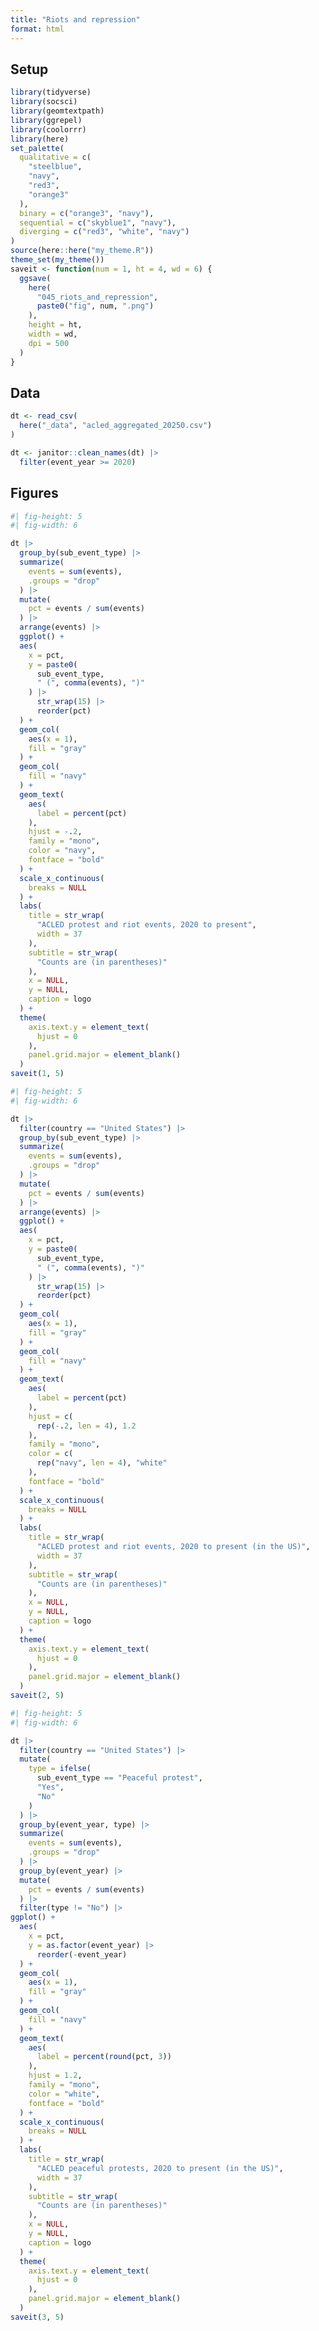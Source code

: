 ```yaml
---
title: "Riots and repression"
format: html
---
```


## Setup

```r
library(tidyverse)
library(socsci)
library(geomtextpath)
library(ggrepel)
library(coolorrr)
library(here)
set_palette(
  qualitative = c(
    "steelblue",
    "navy",
    "red3",
    "orange3"
  ),
  binary = c("orange3", "navy"),
  sequential = c("skyblue1", "navy"),
  diverging = c("red3", "white", "navy")
)
source(here::here("my_theme.R"))
theme_set(my_theme())
saveit <- function(num = 1, ht = 4, wd = 6) {
  ggsave(
    here(
      "045_riots_and_repression",
      paste0("fig", num, ".png")
    ),
    height = ht,
    width = wd,
    dpi = 500
  )
}
```



## Data

```r
dt <- read_csv(
  here("_data", "acled_aggregated_20250.csv")
)

dt <- janitor::clean_names(dt) |>
  filter(event_year >= 2020)
```

## Figures

```r
#| fig-height: 5
#| fig-width: 6

dt |>
  group_by(sub_event_type) |>
  summarize(
    events = sum(events),
    .groups = "drop"
  ) |>
  mutate(
    pct = events / sum(events)
  ) |>
  arrange(events) |>
  ggplot() +
  aes(
    x = pct,
    y = paste0(
      sub_event_type,
      " (", comma(events), ")"
    ) |>
      str_wrap(15) |>
      reorder(pct)
  ) +
  geom_col(
    aes(x = 1),
    fill = "gray"
  ) +
  geom_col(
    fill = "navy"
  ) +
  geom_text(
    aes(
      label = percent(pct)
    ),
    hjust = -.2,
    family = "mono",
    color = "navy",
    fontface = "bold"
  ) +
  scale_x_continuous(
    breaks = NULL
  ) +
  labs(
    title = str_wrap(
      "ACLED protest and riot events, 2020 to present",
      width = 37
    ),
    subtitle = str_wrap(
      "Counts are (in parentheses)"
    ),
    x = NULL,
    y = NULL,
    caption = logo
  ) +
  theme(
    axis.text.y = element_text(
      hjust = 0
    ),
    panel.grid.major = element_blank()
  )
saveit(1, 5)
```

```r
#| fig-height: 5
#| fig-width: 6

dt |>
  filter(country == "United States") |>
  group_by(sub_event_type) |>
  summarize(
    events = sum(events),
    .groups = "drop"
  ) |>
  mutate(
    pct = events / sum(events)
  ) |>
  arrange(events) |>
  ggplot() +
  aes(
    x = pct,
    y = paste0(
      sub_event_type,
      " (", comma(events), ")"
    ) |>
      str_wrap(15) |>
      reorder(pct)
  ) +
  geom_col(
    aes(x = 1),
    fill = "gray"
  ) +
  geom_col(
    fill = "navy"
  ) +
  geom_text(
    aes(
      label = percent(pct)
    ),
    hjust = c(
      rep(-.2, len = 4), 1.2
    ),
    family = "mono",
    color = c(
      rep("navy", len = 4), "white"
    ),
    fontface = "bold"
  ) +
  scale_x_continuous(
    breaks = NULL
  ) +
  labs(
    title = str_wrap(
      "ACLED protest and riot events, 2020 to present (in the US)",
      width = 37
    ),
    subtitle = str_wrap(
      "Counts are (in parentheses)"
    ),
    x = NULL,
    y = NULL,
    caption = logo
  ) +
  theme(
    axis.text.y = element_text(
      hjust = 0
    ),
    panel.grid.major = element_blank()
  )
saveit(2, 5)
```


```r
#| fig-height: 5
#| fig-width: 6

dt |>
  filter(country == "United States") |>
  mutate(
    type = ifelse(
      sub_event_type == "Peaceful protest",
      "Yes",
      "No"
    )
  ) |>
  group_by(event_year, type) |>
  summarize(
    events = sum(events),
    .groups = "drop"
  ) |>
  group_by(event_year) |>
  mutate(
    pct = events / sum(events)
  ) |>
  filter(type != "No") |>
ggplot() +
  aes(
    x = pct,
    y = as.factor(event_year) |>
      reorder(-event_year)
  ) +
  geom_col(
    aes(x = 1),
    fill = "gray"
  ) +
  geom_col(
    fill = "navy"
  ) +
  geom_text(
    aes(
      label = percent(round(pct, 3))
    ),
    hjust = 1.2,
    family = "mono",
    color = "white",
    fontface = "bold"
  ) +
  scale_x_continuous(
    breaks = NULL
  ) +
  labs(
    title = str_wrap(
      "ACLED peaceful protests, 2020 to present (in the US)",
      width = 37
    ),
    subtitle = str_wrap(
      "Counts are (in parentheses)"
    ),
    x = NULL,
    y = NULL,
    caption = logo
  ) +
  theme(
    axis.text.y = element_text(
      hjust = 0
    ),
    panel.grid.major = element_blank()
  )
saveit(3, 5)
```


